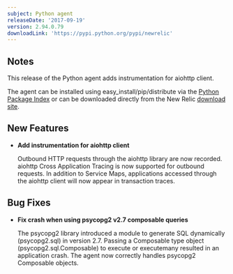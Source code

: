 ```yaml
---
subject: Python agent
releaseDate: '2017-09-19'
version: 2.94.0.79
downloadLink: 'https://pypi.python.org/pypi/newrelic'
---
```


## Notes

This release of the Python agent adds instrumentation for aiohttp client.

The agent can be installed using easy_install/pip/distribute via the [Python Package Index](https://pypi.python.org/pypi/newrelic) or can be downloaded directly from the New Relic [download site](https://download.newrelic.com/python_agent/release).

## New Features

* **Add instrumentation for aiohttp client**

  Outbound HTTP requests through the aiohttp library are now recorded. aiohttp Cross Application Tracing is now supported for outbound requests. In addition to Service Maps, applications accessed through the aiohttp client will now appear in transaction traces.

## Bug Fixes

* **Fix crash when using psycopg2 v2.7 composable queries**

  The psycopg2 library introduced a module to generate SQL dynamically (psycopg2.sql) in version 2.7. Passing a Composable type object (psycopg2.sql.Composable) to execute or executemany resulted in an application crash. The agent now correctly handles psycopg2 Composable objects.
